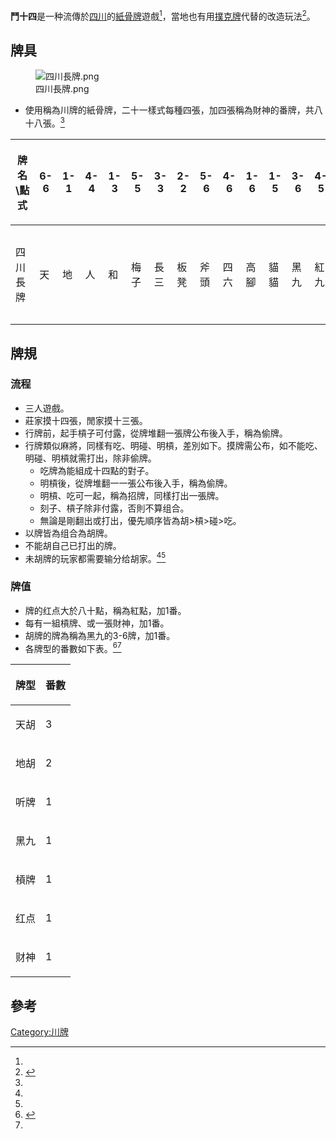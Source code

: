 '''鬥十四'''是一种流傳於[[四川|四川]]的[[紙骨牌|紙骨牌]]遊戲<ref name="斗十四"></ref>，當地也有用[[撲克牌|撲克牌]]代替的改造玩法<ref name="斗十四规则">{{Cite news|url=http://www.web515.net/s/w9Xnio|title=斗十四规则|language=zh-cn|publisher=快乐之都棋牌游戏官网网站|author=|date=|accessdate=2013-12-24|deadurl=yes|archiveurl=https://web.archive.org/web/20131225082834/http://www.web515.net/s/w9Xnio|archivedate=2013-12-25}}</ref>。

==牌具==
[[File:四川長牌.png|thumb]]
*使用稱為川牌的紙骨牌，二十一樣式每種四張，加四張稱為財神的番牌，共八十八張。<ref name="斗十四"></ref>
{| class="wikitable"
|-
! 牌名\點式 !!6-6 !! 1-1 !! 4-4 !! 1-3 !! 5-5 !! 3-3 !! 2-2 !! 5-6 !! 4-6 !! 1-6 !! 1-5 !! 3-6 !! 4-5 !! 3-5 !! 2-6 !! 3-4 !! 2-5 !! 2-4 !! 1-4!! 2-3 !!1-2
|-
| 四川長牌 ||天||地||人||和||梅子||長三||板凳||斧頭||四六||高腳||貓貓||黑九||紅九||歪八、三五||平八、正八、二六||紅七、三四||黑七、二五||二紅||紅五、-{么}-四||黑五、拐子||丁丁
|}

==牌規==
===流程===
*三人遊戲。
*莊家摸十四張，閒家摸十三張。
*行牌前，起手槓子可付露，從牌堆翻一張牌公布後入手，稱為偷牌。
*行牌類似麻將，同樣有吃、明碰、明槓，差別如下。摸牌需公布，如不能吃、明碰、明槓就需打出，除非偷牌。
**吃牌為能組成十四點的對子。
**明槓後，從牌堆翻一一張公布後入手，稱為偷牌。
**明槓、吃可一起，稱為招牌，同樣打出一張牌。
**刻子、槓子除非付露，否則不算组合。
**無論是剛翻出或打出，優先順序皆為胡>槓>碰>吃。
*以牌皆為组合為胡牌。
*不能胡自己已打出的牌。
*未胡牌的玩家都需要输分给胡家。<ref name="斗十四"></ref><ref name="斗十四规则"></ref>

===牌值===
*牌的红点大於八十點，稱為紅點，加1番。
*每有一組槓牌、或一張財神，加1番。
*胡牌的牌為稱為黑九的3-6牌，加1番。
*各牌型的番數如下表。<ref name="斗十四">{{Cite news|url=http://www.qpgame.com/doushisi/index.html|title=斗十四|language=zh-cn|publisher=亲朋棋牌游戏官网|author=|date=|accessdate=2013-12-24}}</ref><ref name="斗十四规则"></ref>
{| class="wikitable"
|-
! 牌型 !!  番數
|-
| 天胡 ||  3
|-
| 地胡 ||  2
|-
| 听牌 ||  1
|-
| 黑九 || 1
|-
| 槓牌 || 1
|-
| 红点 || 1
|-
| 财神 || 1
|}

==參考==
{{reflist}}

[[Category:川牌|Category:川牌]]